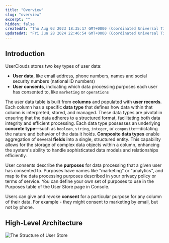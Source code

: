 ```yaml
---
title: "Overview"
slug: "overview"
excerpt: ""
hidden: false
createdAt: "Thu Aug 03 2023 18:35:17 GMT+0000 (Coordinated Universal Time)"
updatedAt: "Fri Jun 28 2024 22:46:54 GMT+0000 (Coordinated Universal Time)"
---
```

## Introduction

UserClouds stores two key types of user data:

- **User data**, like email address, phone numbers, names and social security numbers (national ID numbers)
- **User consents**, indicating which data processing purposes each user has consented to, like `marketing` or `operations`

The user data table is built from **columns** and populated with **user records**. Each column has a specific **data type** that defines how data within that column is interpreted, stored, and managed. These data types are pivotal in ensuring that the data adheres to a structured format, facilitating both data integrity and efficient processing. Each data type possesses an underlying **concrete type**—such as `boolean`, `string`, `integer`, or `composite`—dictating the nature and behavior of the data it holds. **Composite data types** enable aggregation of several **fields** into a single, structured entity. This capability allows for the storage of complex data objects within a column, enhancing the system's ability to handle sophisticated data models and relationships efficiently.

User consents describe the **purposes** for data processing that a given user has consented to. Purposes have names like "marketing" or "analytics", and map to the data processing purposes described in your privacy policy or terms of service. You can define your own set of purposes to use in the Purposes table of the User Store page in Console.

Users can give and revoke **consent** for a particular purpose for any column of their data. For example - they might consent to marketing by email, but not by phone.

## High-Level Architecture

![The Structure of User Store](https://files.readme.io/2cfec81-AuthZ_docs_diagrams.jpg)
